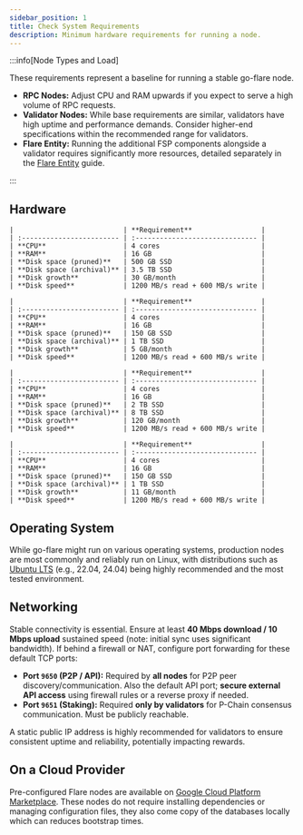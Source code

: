 ```yaml
---
sidebar_position: 1
title: Check System Requirements
description: Minimum hardware requirements for running a node.
---
```



:::info[Node Types and Load]

These requirements represent a baseline for running a stable go-flare node.

- **RPC Nodes:** Adjust CPU and RAM upwards if you expect to serve a high volume of RPC requests.
- **Validator Nodes:** While base requirements are similar, validators have high uptime and performance demands. Consider higher-end specifications within the recommended range for validators.
- **Flare Entity:** Running the additional FSP components alongside a validator requires significantly more resources, detailed separately in the [Flare Entity](/run-node/flare-entity#hardware-requirements) guide.

:::

## Hardware

<Tabs groupId="network" block>
  <TabItem value="flare" label="Flare Mainnet" default>

    |                           | **Requirement**                 |
    | :------------------------ | :------------------------------ |
    | **CPU**                   | 4 cores                         |
    | **RAM**                   | 16 GB                           |
    | **Disk space (pruned)**   | 500 GB SSD                      |
    | **Disk space (archival)** | 3.5 TB SSD                      |
    | **Disk growth**           | 30 GB/month                     |
    | **Disk speed**            | 1200 MB/s read + 600 MB/s write |

  </TabItem>
  <TabItem value="coston2" label="Flare Testnet Coston2">

    |                           | **Requirement**                 |
    | :------------------------ | :------------------------------ |
    | **CPU**                   | 4 cores                         |
    | **RAM**                   | 16 GB                           |
    | **Disk space (pruned)**   | 150 GB SSD                      |
    | **Disk space (archival)** | 1 TB SSD                        |
    | **Disk growth**           | 5 GB/month                      |
    | **Disk speed**            | 1200 MB/s read + 600 MB/s write |

  </TabItem>
  <TabItem value="songbird" label="Songbird Canary-Network">

    |                           | **Requirement**                 |
    | :------------------------ | :------------------------------ |
    | **CPU**                   | 4 cores                         |
    | **RAM**                   | 16 GB                           |
    | **Disk space (pruned)**   | 2 TB SSD                        |
    | **Disk space (archival)** | 8 TB SSD                        |
    | **Disk growth**           | 120 GB/month                    |
    | **Disk speed**            | 1200 MB/s read + 600 MB/s write |

  </TabItem>
  <TabItem value="coston" label="Songbird Testnet Coston">

    |                           | **Requirement**                 |
    | :------------------------ | :------------------------------ |
    | **CPU**                   | 4 cores                         |
    | **RAM**                   | 16 GB                           |
    | **Disk space (pruned)**   | 150 GB SSD                      |
    | **Disk space (archival)** | 1 TB SSD                        |
    | **Disk growth**           | 11 GB/month                     |
    | **Disk speed**            | 1200 MB/s read + 600 MB/s write |

  </TabItem>
</Tabs>

## Operating System

While go-flare might run on various operating systems, production nodes are most commonly and reliably run on Linux, with distributions such as [Ubuntu LTS](https://ubuntu.com) (e.g., 22.04, 24.04) being highly recommended and the most tested environment.

## Networking

Stable connectivity is essential. Ensure at least **40 Mbps download / 10 Mbps upload** sustained speed (note: initial sync uses significant bandwidth). 
If behind a firewall or NAT, configure port forwarding for these default TCP ports:

- **Port `9650` (P2P / API):** Required by **all nodes** for P2P peer discovery/communication. Also the default API port; **secure external API access** using firewall rules or a reverse proxy if needed.
- **Port `9651` (Staking):** Required **only by validators** for P-Chain consensus communication. Must be publicly reachable.

A static public IP address is highly recommended for validators to ensure consistent uptime and reliability, potentially impacting rewards.

## On a Cloud Provider

Pre-configured Flare nodes are available on [Google Cloud Platform Marketplace](/run-node/gcp-marketplace-nodes).
These nodes do not require installing dependencies or managing configuration files, they also come copy of the databases locally which can reduces bootstrap times.
